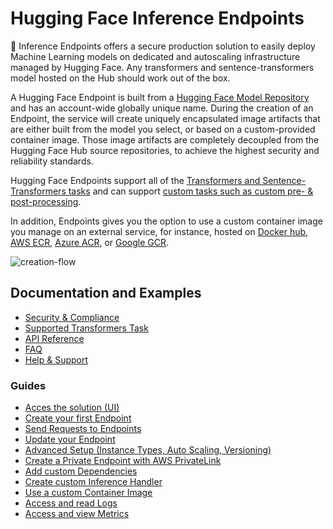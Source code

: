# Hugging Face Inference Endpoints


🤗 Inference Endpoints offers a secure production solution to easily deploy Machine Learning models on dedicated and autoscaling infrastructure managed by Hugging Face. Any transformers and sentence-transformers model hosted on the Hub should work out of the box.

A Hugging Face Endpoint is built from a [Hugging Face Model Repository](https://huggingface.co/models) and has an account-wide globally unique name. During the creation of an Endpoint, the service will create uniquely encapsulated image artifacts that are either built from the model you select, or based on a custom-provided container image. Those image artifacts are completely decoupled from the Hugging Face Hub source repositories, to achieve the highest security and reliability standards.

Hugging Face Endpoints support all of the [Transformers and Sentence-Transformers tasks](/docs/guides/supported_tasks) and can support [custom tasks such as custom pre- & post-processing](/docs/guides/guides/custom_handler).

In addition, Endpoints gives you the option to use a custom container image you manage on an external service, for instance, hosted on [Docker hub](https://hub.docker.com/), [AWS ECR](https://aws.amazon.com/ecr/?nc1=h_ls), [Azure ACR](https://azure.microsoft.com/de-de/services/container-registry/), or [Google GCR](https://cloud.google.com/container-registry?hl=de). 

![creation-flow](https://raw.githubusercontent.com/huggingface/hf-endpoints-documentation/main/assets/creation_flow.png)

## Documentation and Examples

* [Security & Compliance](/docs/guides/security)
* [Supported Transformers Task](/docs/guides/supported_tasks)
* [API Reference](/docs/guides/api_reference)
* [FAQ](/docs/guides/faq)
* [Help & Support](/docs/guides/support)

### Guides

* [Acces the solution (UI)](/docs/guides/access_ui)
* [Create your first Endpoint](/docs/guides/create_endpoint)
* [Send Requests to Endpoints](/docs/guides/test_endpoint)
* [Update your Endpoint](/docs/guides/update_endpoint)
* [Advanced Setup (Instance Types, Auto Scaling, Versioning)](/docs/guides/advanced)
* [Create a Private Endpoint with AWS PrivateLink](/docs/guides/private_link)
* [Add custom Dependencies](/docs/guides/custom_dependencies)
* [Create custom Inference Handler](/docs/guides/custom_handler)
* [Use a custom Container Image](/docs/guides/custom_container)
* [Access and read Logs](/docs/guides/logs)
* [Access and view Metrics](/docs/guides/metrics)